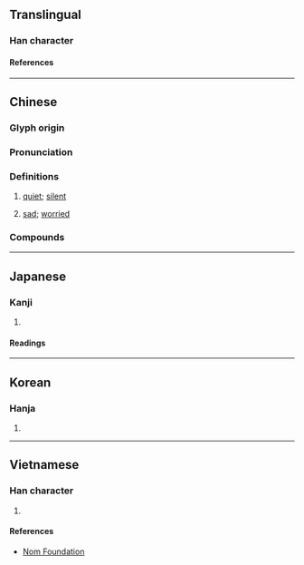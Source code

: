 {{character info/new}}
==Translingual==

===Han character===
{{Han char|rn=61|rad=心|as=07|sn=10|four=99027|canj=PFB|ids=⿰忄肖}}

====References====
{{Han ref|kx=0386.240|dkj=10627|dj=0718.240|hdz=42303.130|uh=6084}}

----

==Chinese==
{{zh-forms}}

===Glyph origin===
{{Han etym}}

===Pronunciation===
{{zh-pron
|m=qiāo,qiǎo,1nb=colloquial in Mainland,2nb=literary in Mainland,2nc=standard in Taiwan
|c=ciu2,ciu5,ciu3
|h=pfs=
|md=
|mn=chhiáu
|w=
|mc=y
|oc=y
|cat=a
}}

===Definitions===
{{zh-hanzi}}

# [[quiet]]; [[silent]]
# {{lb|zh|literary}} [[sad]]; [[worried]]

===Compounds===
{{zh-der|悄悄的|悄愴|悄似|悄冥冥|悄悄話|人心悄悄|憂心悄悄|悄悄蹙蹙|悄聲|悄悄冥冥|悄悄|啞默悄靜|悄然|波波悄悄|靜悄|靜悄悄}}

----

==Japanese==

===Kanji===
{{ja-kanji|grade=|rs=心07}}

# {{rfdef|ja|sort=心07}}

====Readings====
{{ja-readings
|goon=しょう<せう
|kanon=しょう<せう
|kun=うれ-える
}}

----

==Korean==

===Hanja===
{{ko-hanja|초}}

# {{rfdef|ko|sort=心07}}

----

==Vietnamese==

===Han character===
{{vi-readings|rs=心07|reading=[[tiếu]], [[tiêu]], [[tẹo]], [[tiễu]], [[tịu]]}}

# {{rfdef|vi|sort=心07}}

====References====
* [http://nomfoundation.org/common/nom_details.php?codepoint=6084 Nom Foundation]